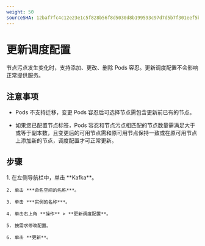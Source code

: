 ```yaml
---
weight: 50
sourceSHA: 12baf7fc4c12e23e1c5f828b56f8d5030d8b199593c97d7d5b7f301eef5bfdb7
---
```


# 更新调度配置

节点污点发生变化时，支持添加、更改、删除 Pods 容忍。更新调度配置不会影响正常提供服务。

## 注意事项

* Pods 不支持迁移，变更 Pods 容忍后可选择节点需包含更新前已有的节点。

* 如果您已配置节点标签，Pods 容忍和节点污点相匹配的节点数量需满足大于或等于副本数，且变更后的可用节点需和原可用节点保持一致或在原可用节点上添加新的节点，调度配置才可正常更新。

## 步骤

<Tabs>
  <Tab label="Web Console">
    1. 在左侧导航栏中，单击 **Kafka**。

    2. 单击 ***命名空间的名称***。

    3. 单击 ***实例的名称***。

    4. 单击右上角 **操作** > **更新调度配置**。

    5. 按需求修改配置。

    6. 单击 **更新**。
  </Tab>
</Tabs>
